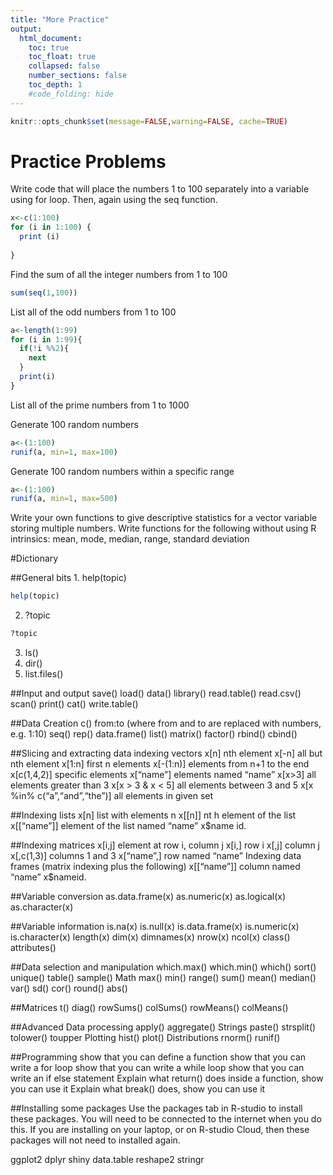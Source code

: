```yaml
---
title: "More Practice"
output:
  html_document:
    toc: true
    toc_float: true
    collapsed: false
    number_sections: false
    toc_depth: 1
    #code_folding: hide
---
```


```r
knitr::opts_chunk$set(message=FALSE,warning=FALSE, cache=TRUE)
```


# Practice Problems

Write code that will place the numbers 1 to 100 separately into a variable using for loop. Then, again using the seq function.

```r
x<-c(1:100)
for (i in 1:100) {
  print (i)
  
}

```


Find the sum of all the integer numbers from 1 to 100

```r
sum(seq(1,100))
```

List all of the odd numbers from 1 to 100

```r
a<-length(1:99)
for (i in 1:99){
  if(!i %%2){
    next
  }
  print(i)
}

```

List all of the prime numbers from 1 to 1000


Generate 100 random numbers
```r
a<-(1:100)
runif(a, min=1, max=100)
```

Generate 100 random numbers within a specific range

```r
a<-(1:100)
runif(a, min=1, max=500)
```

Write your own functions to give descriptive statistics for a vector variable storing multiple numbers. Write functions for the following without using R intrinsics: mean, mode, median, range, standard deviation

#Dictionary

##General bits
1. help(topic)
```r
help(topic) 
```

2. ?topic
```r
?topic
```

3. ls()
4. dir()
5. list.files()

##Input and output
save()
load()
data()
library()
read.table()
read.csv()
scan()
print()
cat()
write.table()

##Data Creation
c()
from:to (where from and to are replaced with numbers, e.g. 1:10)
seq()
rep()
data.frame()
list()
matrix()
factor()
rbind()
cbind()

##Slicing and extracting data indexing vectors
x[n] nth element
x[-n] all but nth element
x[1:n] first n elements
x[-(1:n)] elements from n+1 to the end
x[c(1,4,2)] specific elements
x[“name”] elements named “name”
x[x>3] all elements greater than 3
x[x > 3 & x < 5] all elements between 3 and 5
x[x %in% c(“a”,“and”,“the”)] all elements in given set

##Indexing lists
x[n] list with elements n
x[[n]] nt h element of the list
x[[“name”]] element of the list named “name”
x$name id.

##Indexing matrices
x[i,j] element at row i, column j
x[i,] row i
x[,j] column j
x[,c(1,3)] columns 1 and 3
x[“name”,] row named “name”
Indexing data frames (matrix indexing plus the following)
x[[“name”]] column named “name”
x$nameid.

##Variable conversion
as.data.frame(x)
as.numeric(x)
as.logical(x)
as.character(x)

##Variable information
is.na(x)
is.null(x)
is.data.frame(x)
is.numeric(x)
is.character(x)
length(x)
dim(x)
dimnames(x)
nrow(x)
ncol(x)
class()
attributes()

##Data selection and manipulation
which.max()
which.min()
which()
sort()
unique()
table()
sample()
Math
max()
min()
range()
sum()
mean()
median()
var()
sd()
cor()
round()
abs()

##Matrices
t()
diag()
rowSums()
colSums()
rowMeans()
colMeans()

##Advanced Data processing
apply()
aggregate()
Strings
paste()
strsplit()
tolower()
toupper
Plotting
hist()
plot()
Distributions
rnorm()
runif()

##Programming
show that you can define a function
show that you can write a for loop
show that you can write a while loop
show that you can write an if else statement
Explain what return() does inside a function, show you can use it
Explain what break() does, show you can use it

##Installing some packages
Use the packages tab in R-studio to install these packages. You will need to be connected to the internet when you do this. If you are installing on your laptop, or on R-studio Cloud, then these packages will not need to installed again.

ggplot2
dplyr
shiny
data.table
reshape2
stringr